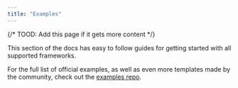 ```yaml
---
title: "Examples"
---
```


{/* TOOD: Add this page if it gets more content */}

This section of the docs has easy to follow guides for getting started with all supported frameworks.

For the full list of official examples, as well as even more templates made by the community, check out the [examples repo](https://github.com/shuttle-hq/shuttle-examples#readme).
